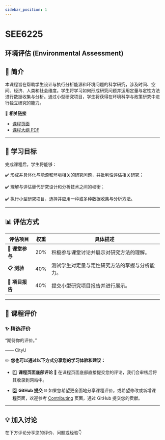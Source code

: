 ```yaml
---
sidebar_position: 1
---
```


# SEE6225
## 环境评估 (Environmental Assessment)

## **📘 简介**
本课程旨在帮助学生设计与执行分析能源和环境问题的科学研究，涉及时间、空间、经济、人类和社会维度。学生将学习如何形成研究问题并运用定量与定性方法进行数据收集与分析。通过小型研究项目，学生将获得在环境科学与政策研究中进行独立研究的能力。

🔗 **相关链接**
- [课程页面](https://www.cityu.edu.hk/catalogue/pg/202526/course/SEE6225.htm)
- [课程大纲 PDF](https://www.cityu.edu.hk/catalogue/pg/202526/course/SEE6225.pdf)

---

## **🎯 学习目标**

完成课程后，学生将能够：

✔️ 形成并具体化与能源和环境相关的研究问题，并批判性评估相关研究；

✔️ 理解与评估替代研究设计和分析技术之间的权衡；

✔️ 执行小型研究项目，选择并应用一种或多种数据收集与分析方法。

---

## **📊 评估方式**

| **评估项目**          | **权重** | **具体描述**                                                                                       |
|----------------------|---------|---------------------------------------------------------------------------------------------------|
| **📂 课堂参与**       | 20%     | 积极参与课堂讨论并展示对研究方法的理解。                                                              |
| **📋 测验**          | 40%     | 测试学生对定量与定性研究方法的掌握与分析能力。                                                          |
| **📂 项目报告**       | 40%     | 提交小型研究项目报告并进行展示。                                                                     |

---

## **💬 课程评价**

### ✨ **精选评价**
<div className={commentStyles.commentBox}>
    <p className={commentStyles.commentText}>
        “期待你的评价。”
    </p>
    <p className={commentStyles.commentAuthor}>—— CityU</p>
</div>

✏️ **您也可以通过以下方式分享您的学习体验和建议：**

- 1️⃣ **课程页面底部评论**
💬 在课程页面底部直接提交您的评论，我们会审核后将其收录到网站中。

- 2️⃣ **GitHub 提交**
🌐 如果您希望更全面地分享课程评价，或希望修改或新增课程页面，欢迎参考 [Contributing](/contributing) 页面，通过 GitHub 提交您的贡献。

---

## **💡 加入讨论**

在下方评论分享您的评价、问题或经验👇
<Utterances />
